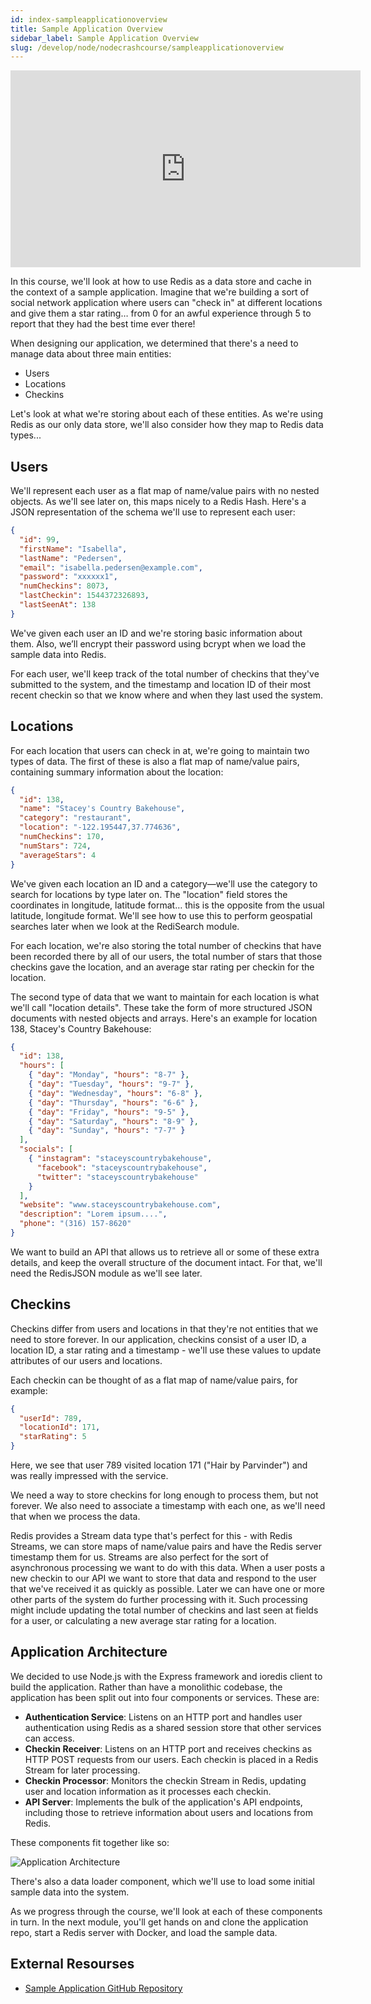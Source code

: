 ```yaml
---
id: index-sampleapplicationoverview
title: Sample Application Overview
sidebar_label: Sample Application Overview
slug: /develop/node/nodecrashcourse/sampleapplicationoverview
---
```



<div class="text--center">
<iframe width="560" height="315" src="https://www.youtube.com/embed/bPZX4ZJANK4" frameborder="0" allow="accelerometer; autoplay; clipboard-write; encrypted-media; gyroscope; picture-in-picture" allowfullscreen></iframe>
</div>

In this course, we'll look at how to use Redis as a data store and cache in the context of a sample application.  Imagine that we're building a sort of social network application where users can "check in" at different locations and give them a star rating… from 0 for an awful experience through 5 to report that they had the best time ever there!

When designing our application, we determined that there's a need to manage data about three main entities:

* Users
* Locations
* Checkins

Let's look at what we're storing about each of these entities.  As we're using Redis as our only data store, we'll also consider how they map to Redis data types...

## Users

We'll represent each user as a flat map of name/value pairs with no nested objects.  As we'll see later on, this maps nicely to a Redis Hash.  Here's a JSON representation of the schema we'll use to represent each user:

```json
{
  "id": 99,
  "firstName": "Isabella",
  "lastName": "Pedersen",
  "email": "isabella.pedersen@example.com",
  "password": "xxxxxx1",
  "numCheckins": 8073,
  "lastCheckin": 1544372326893,
  "lastSeenAt": 138
}
```

We've given each user an ID and we're storing basic information about them.  Also, we’ll encrypt their password using bcrypt when we load the sample data into Redis.

For each user, we'll keep track of the total number of checkins that they've submitted to the system, and the timestamp and location ID of their most recent checkin so that we know where and when they last used the system.

## Locations

For each location that users can check in at, we're going to maintain two types of data.  The first of these is also a flat map of name/value pairs, containing summary information about the location:

```json
{
  "id": 138,
  "name": "Stacey's Country Bakehouse",
  "category": "restaurant",
  "location": "-122.195447,37.774636",
  "numCheckins": 170,
  "numStars": 724,
  "averageStars": 4
}
```

We've given each location an ID and a category—we'll use the category to search for locations by type later on.  The "location" field stores the coordinates in longitude, latitude format… this is the opposite from the usual latitude, longitude format. We'll see how to use this to perform geospatial searches later when we look at the RediSearch module.

For each location, we're also storing the total number of checkins that have been recorded there by all of our users, the total number of stars that those checkins gave the location, and an average star rating per checkin for the location.

The second type of data that we want to maintain for each location is what we'll call "location details".  These take the form of more structured JSON documents with nested objects and arrays.  Here's an example for location 138, Stacey's Country Bakehouse:

```json
{
  "id": 138,
  "hours": [
    { "day": "Monday", "hours": "8-7" },
    { "day": "Tuesday", "hours": "9-7" },
    { "day": "Wednesday", "hours": "6-8" },
    { "day": "Thursday", "hours": "6-6" },
    { "day": "Friday", "hours": "9-5" },
    { "day": "Saturday", "hours": "8-9" },
    { "day": "Sunday", "hours": "7-7" }
  ],
  "socials": [
    { "instagram": "staceyscountrybakehouse",
      "facebook": "staceyscountrybakehouse",
      "twitter": "staceyscountrybakehouse"
    }
  ],
  "website": "www.staceyscountrybakehouse.com",
  "description": "Lorem ipsum....",
  "phone": "(316) 157-8620"
}
```

We want to build an API that allows us to retrieve all or some of these extra details, and keep the overall structure of the document intact.  For that, we'll need the RedisJSON module as we'll see later.

## Checkins

Checkins differ from users and locations in that they're not entities that we need to store forever. In our application, checkins consist of a user ID, a location ID, a star rating and a timestamp - we'll use these values to update attributes of our users and locations.

Each checkin can be thought of as a flat map of name/value pairs, for example:

```json
{
  "userId": 789,
  "locationId": 171,
  "starRating": 5
}
```

Here, we see that user 789 visited location 171 ("Hair by Parvinder") and was really impressed with the service.

We need a way to store checkins for long enough to process them, but not forever.  We also need to associate a timestamp with each one, as we'll need that when we process the data.  

Redis provides a Stream data type that's perfect for this - with Redis Streams, we can store maps of name/value pairs and have the Redis server timestamp them for us.  Streams are also perfect for the sort of asynchronous processing we want to do with this data.  When a user posts a new checkin to our API we want to store that data and respond to the user that we've received it as quickly as possible.  Later we can have one or more other parts of the system do further processing with it.  Such processing might include updating the total number of checkins and last seen at fields for a user, or calculating a new average star rating for a location.

## Application Architecture

We decided to use Node.js with the Express framework and ioredis client to build the application.  Rather than have a monolithic codebase, the application has been split out into four components or services. These are:

* **Authentication Service**: Listens on an HTTP port and handles user authentication using Redis as a shared session store that other services can access.
* **Checkin Receiver**: Listens on an HTTP port and receives checkins as HTTP POST requests from our users.  Each checkin is placed in a Redis Stream for later processing.
* **Checkin Processor**: Monitors the checkin Stream in Redis, updating user and location information as it processes each checkin.
* **API Server**: Implements the bulk of the application's API endpoints, including those to retrieve information about users and locations from Redis.

These components fit together like so:

![Application Architecture](images/application_architecture.png)

There's also a data loader component, which we'll use to load some initial sample data into the system.

As we progress through the course, we'll look at each of these components in turn.  In the next module, you'll get hands on and clone the application repo, start a Redis server with Docker, and load the sample data.

## External Resourses

* [Sample Application GitHub Repository](https://github.com/redislabs-training/node-js-crash-course)
